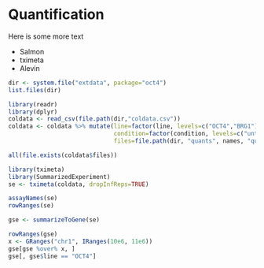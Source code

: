 # Quantification {#quantification}

Here is some more text

* Salmon
* tximeta
* Alevin

```r
dir <- system.file("extdata", package="oct4")
list.files(dir)
```

```r
library(readr)
library(dplyr)
coldata <- read_csv(file.path(dir,"coldata.csv"))
coldata <- coldata %>% mutate(line=factor(line, levels=c("OCT4","BRG1")),
                              condition=factor(condition, levels=c("untrt","trt")),
                              files=file.path(dir, "quants", names, "quant.sf.gz"))
```

```r
all(file.exists(coldata$files))
```

```r
library(tximeta)
library(SummarizedExperiment)
se <- tximeta(coldata, dropInfReps=TRUE)
```

```r
assayNames(se)
rowRanges(se)
```

```r
gse <- summarizeToGene(se)
```

```r
rowRanges(gse)
x <- GRanges("chr1", IRanges(10e6, 11e6))
gse[gse %over% x, ]
gse[, gse$line == "OCT4"]
```

